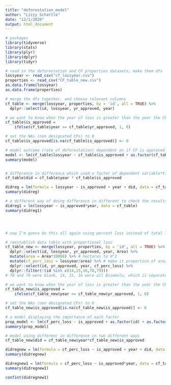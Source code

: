 ```yaml
---
title: "deforestation_model"
author: "Lizzy Schattle"
date: "12/1/2020"
output: html_document
---
```


```r
# packages
library(tidyverse)
library(stats)
library(plyr)
library(dplyr)
library(tidyr)
```


```r
# read in the deforestation and CF properties datasets, make them dfs
lossyear <- read_csv("cf_lossyear.csv")
properties <- read_csv("CF_table_new.csv")
as.data.frame(lossyear)
as.data.frame(properties)

# merge the dfs together, and choose relevant columns
cf_table <- merge(lossyear, properties, by = 'id', all = TRUE) %>% 
  dplyr::select(id, lossyear, yr_approved, year)

# we want to know when the year of loss is greater than the year the CF was approved to just get the rows with the loss after the CF was established
cf_table$is_approved =
    ifelse(cf_table$year >= cf_table$yr_approved, 1, 0) 

# set the NAs (non designated CFs) to 0
cf_table$is_approved[is.na(cf_table$is_approved)] <- 0

# model outcome (rate of deforestation) dependent on if CF is approved or not
model <- lm(cf_table$lossyear ~ cf_table$is_approved + as.factor(cf_table$id) + as.factor(cf_table$year))
summary(model)


# difference in difference which used a factor of dependent variable*time
cf_table$did = cf_table$year * cf_table$is_approved

didreg = lm(formula = lossyear ~ is_approved + year + did, data = cf_table)
summary(didreg)

# a different way of doing difference in different to check the results
didreg1 = lm(lossyear ~ is_approved*year, data = cf_table)
summary(didreg1)




# now I'm gonna do this all again using percent loss instead of total loss

# reestablish data table with proportional loss
cf_table_new <- merge(lossyear, properties, by = 'id', all = TRUE) %>% 
  dplyr::select(id, lossyear, yr_approved, year, Area) %>% 
  mutate(area = Area*10000) %>% # hectares to m^2
  mutate(cf_perc_loss = lossyear/area) %>% # make it proportion of area
  dplyr::select(id, yr_approved, year, cf_perc_loss) %>% 
  dplyr::filter(!(id %in% c(14,15,16,78,79))) 
# 78 and 79 were blank, 14, 15, 16 were all Bisemulu, which is separated into 3 separate chunks so we   weren't able to parse the deforestation and area for each chunk

# we want to know when the year of loss is greater than the year the CF was approved to just get the rows with the loss after the CF was established
cf_table_new$is_approved =
    ifelse(cf_table_new$year >= cf_table_new$yr_approved, 1, 0) 

# set the NAs (non designated CFs) to 0
cf_table_new$is_approved[is.na(cf_table_new$is_approved)] <- 0

# a model displaying the importance of each factor
prop_model <- lm(cf_perc_loss ~ is_approved + as.factor(id) + as.factor(year), data = cf_table_new)
summary(prop_model)

# model using differenc in difference in two different ways
cf_table_new$did = cf_table_new$year*cf_table_new$is_approved

didregnew = lm(formula = cf_perc_loss ~ is_approved + year + did, data = cf_table_new)
summary(didregnew)

didregnew1 = lm(formula = cf_perc_loss ~ is_approved*year, data = cf_table_new)
summary(didregnew1)

confint(didregnew1)

```


